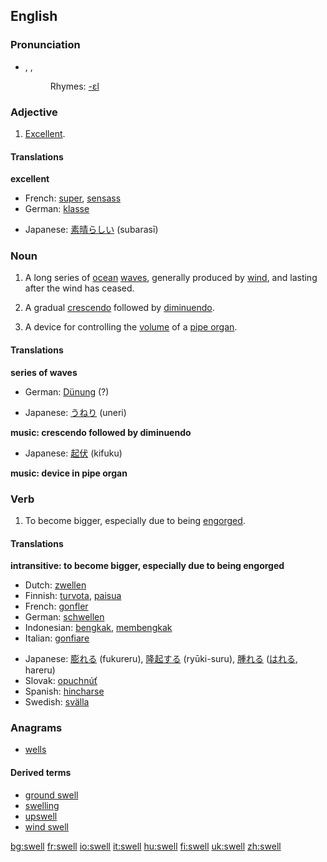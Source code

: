 ==English==

===Pronunciation===
*{{AHD|swĕl}}, {{IPA|/swεl/}}, {{IPA|/swEl/}}
*:Rhymes: [[Rhymes:English:-ɛl|-ɛl]]

===Adjective===
{{en-adj|-}}

# {{informal}} [[excellent|Excellent]].

====Translations====
'''excellent'''
{{top}}
*French: [[super#French|super]], [[sensass]]
*German: [[klasse]]
{{mid}}
*Japanese: [[素晴らしい]] (subarasī)
{{bottom}}

===Noun===
{{en-noun}}

# A long series of [[ocean]] [[wave]]s, generally produced by [[wind]], and lasting after the wind has ceased.
# {{music}} A gradual [[crescendo]] followed by [[diminuendo]].
# {{music}} A device for controlling the [[volume]] of a [[pipe organ]].

====Translations====
'''series of waves'''
{{top}}
*German: [[Dünung]] {{f}} (?)
{{mid}}
*Japanese: [[うねり]] (uneri)
{{bottom}}

'''music: crescendo followed by diminuendo'''
{{top}}
{{mid}}
*Japanese: [[起伏]] (kifuku)
{{bottom}}

'''music: device in pipe organ'''
{{top}}
{{mid}}
{{bottom}}

===Verb===
{{en-verb|swells|swelling|swelled|'''[[swollen]] '''or''' [[swelled]]'''}}

# {{intransitive}} To become bigger, especially due to being [[engorge]]d.

====Translations====
'''intransitive: to become bigger, especially due to being engorged'''
{{top}}
*Dutch: [[zwellen]]
*Finnish: [[turvota]], [[paisua]]
*French: [[gonfler]]
*German: [[schwellen]]
*Indonesian: [[bengkak]], [[bengkak|membengkak]]
*Italian: [[gonfiare]]
{{mid}}
*Japanese: [[膨れる]] (fukureru), [[隆起する]] (ryūki-suru), [[腫れる]] ([[はれる]], hareru)
*Slovak: [[opuchnúť]]
*Spanish: [[hincharse]]
*Swedish: [[svälla]]
{{bottom}}

===Anagrams===
*[[wells]]

====Derived terms====
*[[ground swell]]
*[[swelling]]
*[[upswell]]
*[[wind swell]]

[[bg:swell]]
[[fr:swell]]
[[io:swell]]
[[it:swell]]
[[hu:swell]]
[[fi:swell]]
[[uk:swell]]
[[zh:swell]]